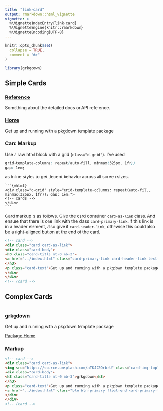 ```yaml
---
title: "link-card"
output: rmarkdown::html_vignette
vignette: >
  %\VignetteIndexEntry{link-card}
  %\VignetteEngine{knitr::rmarkdown}
  %\VignetteEncoding{UTF-8}
---
```


```r
knitr::opts_chunk$set(
  collapse = TRUE,
  comment = "#>"
)
```

```r
library(grkgdown)
```

## Simple Cards

```{=html}
<div class="d-grid" style="grid-template-columns: repeat(auto-fill, minmax(325px, 1fr)); gap: 1em;">
<!-- card -->
<div class="card card-as-link">
<div class="card-body">
<h3 class="card-title mt-0 mb-3"><a href="../reference/index.html" class="card-primary-link card-header-link text-decoration-none">Reference</a></h3>
<p class="card-text">Something about the detailed docs or API reference.</p>
</div>
</div>
<!-- /card -->
<!-- card -->
<div class="card card-as-link">
<div class="card-body">
<h3 class="card-title mt-0 mb-3"><a href="../index.html" class="card-primary-link card-header-link text-decoration-none">Home</a></h3>
<p class="card-text">Get up and running with a pkgdown template package.</p>
</div>
</div>
<!-- /card -->
</div>
```

### Card Markup

Use a raw html block with a grid (`class="d-grid"`). I've used

```css
grid-template-columns: repeat(auto-fill, minmax(325px, 1fr))
gap: 1em;
```

as inline styles to get decent behavior across all screen sizes.

````verbatim
```{=html}
<div class="d-grid" style="grid-template-columns: repeat(auto-fill, minmax(325px, 1fr)); gap: 1em;">
<!-- cards -->
</div>
```
````

Card markup is as follows. Give the card container `card-as-link` class. And ensure that there is one link with the class `card-primary-link`. If this link is in a header element, also give it `card-header-link`, othewise this could also be a right-aligned button at the end of the card.

```html
<!-- card -->
<div class="card card-as-link">
<div class="card-body">
<h3 class="card-title mt-0 mb-3">
<a href="../index.html" class="card-primary-link card-header-link text-decoration-none">Home</a>
</h3>
<p class="card-text">Get up and running with a pkgdown template package.</p>
</div>
</div>
<!-- /card -->
```

## Complex Cards

```{=html}
<div class="d-grid" style="grid-template-columns: repeat(auto-fill, minmax(325px, 1fr)); gap: 1em;">
<div class="card card-as-link">
<img src="https://source.unsplash.com/aTKJ22OrbrU" class="card-img-top" alt="">
<div class="card-body">
<h3 class="card-title mt-0 mb-3">grkgdown</h3>
</h3>
<p class="card-text">Get up and running with a pkgdown template package.</p>
<a href="../index.html" class="btn btn-primary float-end card-primary-link">Package Home</a>
</div>
</div>
</div>
```

### Markup

```html
<!-- card -->
<div class="card card-as-link">
<img src="https://source.unsplash.com/aTKJ22OrbrU" class="card-img-top" alt="">
<div class="card-body">
<h3 class="card-title mt-0 mb-3">grkgdown</h3>
</h3>
<p class="card-text">Get up and running with a pkgdown template package.</p>
<a href="../index.html" class="btn btn-primary float-end card-primary-link">Package Home</a>
</div>
</div>
<!-- /card -->
```

